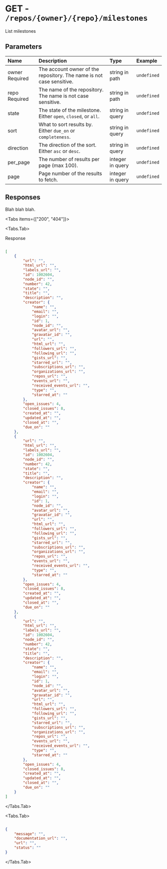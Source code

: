
# GET - `/repos/{owner}/{repo}/milestones`

List milestones

## Parameters

| Name | Description | Type | Example |
| :---- | :---- | :---- | :---- |
| owner <span class="bg-blue-100 text-blue-800 text-xs font-medium me-2 px-2.5 py-0.5 rounded dark:bg-blue-900 dark:text-blue-300">Required</span> | The account owner of the repository. The name is not case sensitive. | string in path | `undefined` |
| repo <span class="bg-blue-100 text-blue-800 text-xs font-medium me-2 px-2.5 py-0.5 rounded dark:bg-blue-900 dark:text-blue-300">Required</span> | The name of the repository. The name is not case sensitive. | string in path | `undefined` |
| state  | The state of the milestone. Either `open`, `closed`, or `all`. | string in query | `undefined` |
| sort  | What to sort results by. Either `due_on` or `completeness`. | string in query | `undefined` |
| direction  | The direction of the sort. Either `asc` or `desc`. | string in query | `undefined` |
| per_page  | The number of results per page (max 100). | integer in query | `undefined` |
| page  | Page number of the results to fetch. | integer in query | `undefined` |

## Responses

Blah blah blah.

<Tabs items={["200", "404"]}>

<Tabs.Tab>

Response

```json

[
    {
        "url": "",
        "html_url": "",
        "labels_url": "",
        "id": 1002604,
        "node_id": "",
        "number": 42,
        "state": "",
        "title": "",
        "description": "",
        "creator": {
            "name": "",
            "email": "",
            "login": "",
            "id": 1,
            "node_id": "",
            "avatar_url": "",
            "gravatar_id": "",
            "url": "",
            "html_url": "",
            "followers_url": "",
            "following_url": "",
            "gists_url": "",
            "starred_url": "",
            "subscriptions_url": "",
            "organizations_url": "",
            "repos_url": "",
            "events_url": "",
            "received_events_url": "",
            "type": "",
            "starred_at": ""
        },
        "open_issues": 4,
        "closed_issues": 8,
        "created_at": "",
        "updated_at": "",
        "closed_at": "",
        "due_on": ""
    },
    {
        "url": "",
        "html_url": "",
        "labels_url": "",
        "id": 1002604,
        "node_id": "",
        "number": 42,
        "state": "",
        "title": "",
        "description": "",
        "creator": {
            "name": "",
            "email": "",
            "login": "",
            "id": 1,
            "node_id": "",
            "avatar_url": "",
            "gravatar_id": "",
            "url": "",
            "html_url": "",
            "followers_url": "",
            "following_url": "",
            "gists_url": "",
            "starred_url": "",
            "subscriptions_url": "",
            "organizations_url": "",
            "repos_url": "",
            "events_url": "",
            "received_events_url": "",
            "type": "",
            "starred_at": ""
        },
        "open_issues": 4,
        "closed_issues": 8,
        "created_at": "",
        "updated_at": "",
        "closed_at": "",
        "due_on": ""
    },
    {
        "url": "",
        "html_url": "",
        "labels_url": "",
        "id": 1002604,
        "node_id": "",
        "number": 42,
        "state": "",
        "title": "",
        "description": "",
        "creator": {
            "name": "",
            "email": "",
            "login": "",
            "id": 1,
            "node_id": "",
            "avatar_url": "",
            "gravatar_id": "",
            "url": "",
            "html_url": "",
            "followers_url": "",
            "following_url": "",
            "gists_url": "",
            "starred_url": "",
            "subscriptions_url": "",
            "organizations_url": "",
            "repos_url": "",
            "events_url": "",
            "received_events_url": "",
            "type": "",
            "starred_at": ""
        },
        "open_issues": 4,
        "closed_issues": 8,
        "created_at": "",
        "updated_at": "",
        "closed_at": "",
        "due_on": ""
    }
]

```

</Tabs.Tab>

<Tabs.Tab>



```json

{
    "message": "",
    "documentation_url": "",
    "url": "",
    "status": ""
}

```

</Tabs.Tab>

</Tabs>